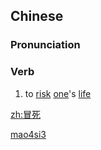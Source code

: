 ==Chinese==
{{zh-forms}}

===Pronunciation===
{{zh-pron
|m=màosǐ
|cat=v
}}

===Verb===
{{zh-verb}}

# {{lb|zh|literary}} to [[risk]] [[one]]'s [[life]]

[[Category:Mandarin literary terms|mao4si3]]

[[zh:冒死]]